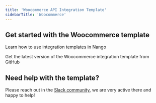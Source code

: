 ```yaml
---
title: 'Woocommerce API Integration Template'
sidebarTitle: 'Woocommerce'
---
```


## Get started with the Woocommerce template

<Card title="How to use integration templates"
      href="/understand/concepts/templates"
      icon="book-open">
    Learn how to use integration templates in Nango
</Card>

<Card title="Get the Woocommerce template"
      href="https://github.com/NangoHQ/integration-templates/tree/main/integrations/woocommerce"
      icon="github">
    Get the latest version of the Woocommerce integration template from GitHub
</Card>

## Need help with the template?
Please reach out in the [Slack community](https://nango.dev/slack), we are very active there and happy to help!